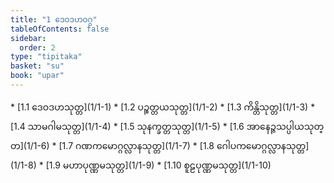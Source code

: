```yaml
---
title: "1 ဒေဝဒဟဝဂ္ဂ"
tableOfContents: false
sidebar:
  order: 2
type: "tipitaka"
basket: "su"
book: "upar"
---
```



<DynamicBreadcrumb />



<TableOfContents book="upar" section="1">
* [1.1 ဒေဝဒဟသုတ္တ](1/1-1)
* [1.2 ပဉ္စတ္တယသုတ္တ](1/1-2)
* [1.3 ကိန္တိသုတ္တ](1/1-3)
* [1.4 သာမဂါမသုတ္တ](1/1-4)
* [1.5 သုနက္ခတ္တသုတ္တ](1/1-5)
* [1.6 အာနေဉ္ဇသပ္ပါယသုတ္တ](1/1-6)
* [1.7 ဂဏကမောဂ္ဂလ္လာနသုတ္တ](1/1-7)
* [1.8 ဂေါပကမောဂ္ဂလ္လာနသုတ္တ](1/1-8)
* [1.9 မဟာပုဏ္ဏမသုတ္တ](1/1-9)
* [1.10 စူဠပုဏ္ဏမသုတ္တ](1/1-10)
</TableOfContents>